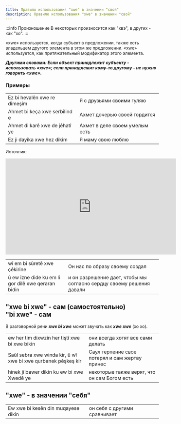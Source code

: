 ```yaml
---
title: Правило использования "xwe" в значении "свой"
description: Правило использования "xwe" в значении "свой"
---
```


:::info Произношение
В некоторых произносится как "хвэ", в других - как "хо".
:::

«xwe» используется, когда субъект в предложении, также есть владельцем другого элемента в этом же предложении. «xwe» используется, как притяжательный модификатор этого элемента.

**_Другими словами: Если объект принадлежит субъекту - использовать «xwe»; если принадлежит кому-то другому - не нужно говорить «xwe»._**

### Примеры

|                                |                                |
| ------------------------------ | ------------------------------ |
| Ez bi hevalên xwe re dimeşim   | Я с друзьями своими гуляю      |
| Ahmet bi keça xwe serbilind e  | Ахмет дочерью своей гордится   |
| Ahmet di karê xwe de jêhatî ye | Ахмет в деле своем умелым есть |
| Ez ji dayika xwe hez dikim     | Я маму свою люблю              |

Источник:

<iframe width="560" height="315" src="https://www.youtube.com/embed/3Pymbb6ytB0" frameborder="0" allow="accelerometer; autoplay; clipboard-write; encrypted-media; gyroscope; picture-in-picture" allowfullscreen></iframe>

|                                                    |                                                                      |
| -------------------------------------------------- | -------------------------------------------------------------------- |
| wî em bi sûretê xwe çêkirine                       | Он нас по образу своему создал                                       |
| û ew îzne dide ku em li gor dilê xwe qeraran bidin | и он разрешение дает, чтобы мы согласно сердцу своему решения давали |

## "xwe bi xwe" - сам (самостоятельно)<br/>"bi xwe" - сам

В разговорной речи ___xwe bi xwe___ может звучать как ___xwe xwe___ (хо хо).

|                                                               |                                                |
| ------------------------------------------------------------- | ---------------------------------------------- |
| ew her tim dixwzin her tiştî xwe bi xwe bikin                 | они всегда хотят все сами делать               |
| Saûl sebra xwe winda kir, û wî xwe bi xwe qurbanek pêşkeş kir | Саул терпение свое потерял и сам жертву принес |
| hinek jî bawer dikin ku ew bi xwe Xwedê ye| некоторые также верят, что он сам Богом есть|

## "xwe" - в значении "себя"

|                                    |                              |
| ---------------------------------- | ---------------------------- |
| Ew xwe bi kesên din muqayese dikin | он себя с другими сравнивает |
